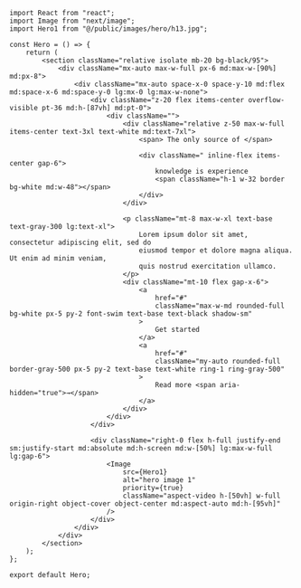 ```tsx
import React from "react";
import Image from "next/image";
import Hero1 from "@/public/images/hero/h13.jpg";

const Hero = () => {
    return (
        <section className="relative isolate mb-20 bg-black/95">
            <div className="mx-auto max-w-full px-6 md:max-w-[90%] md:px-8">
                <div className="mx-auto space-x-0 space-y-10 md:flex md:space-x-6 md:space-y-0 lg:mx-0 lg:max-w-none">
                    <div className="z-20 flex items-center overflow-visible pt-36 md:h-[87vh] md:pt-0">
                        <div className="">
                            <div className="relative z-50 max-w-full items-center text-3xl text-white md:text-7xl">
                                <span> The only source of </span>

                                <div className=" inline-flex items-center gap-6">
                                    knowledge is experience
                                    <span className="h-1 w-32 border bg-white md:w-48"></span>
                                </div>
                            </div>

                            <p className="mt-8 max-w-xl text-base text-gray-300 lg:text-xl">
                                Lorem ipsum dolor sit amet, consectetur adipiscing elit, sed do
                                eiusmod tempor et dolore magna aliqua. Ut enim ad minim veniam,
                                quis nostrud exercitation ullamco.
                            </p>
                            <div className="mt-10 flex gap-x-6">
                                <a
                                    href="#"
                                    className="max-w-md rounded-full bg-white px-5 py-2 font-swim text-base text-black shadow-sm"
                                >
                                    Get started
                                </a>
                                <a
                                    href="#"
                                    className="my-auto rounded-full border-gray-500 px-5 py-2 text-base text-white ring-1 ring-gray-500"
                                >
                                    Read more <span aria-hidden="true">→</span>
                                </a>
                            </div>
                        </div>
                    </div>

                    <div className="right-0 flex h-full justify-end sm:justify-start md:absolute md:h-screen md:w-[50%] lg:max-w-full lg:gap-6">
                        <Image
                            src={Hero1}
                            alt="hero image 1"
                            priority={true}
                            className="aspect-video h-[50vh] w-full origin-right object-cover object-center md:aspect-auto md:h-[95vh]"
                        />
                    </div>
                </div>
            </div>
        </section>
    );
};

export default Hero;
```